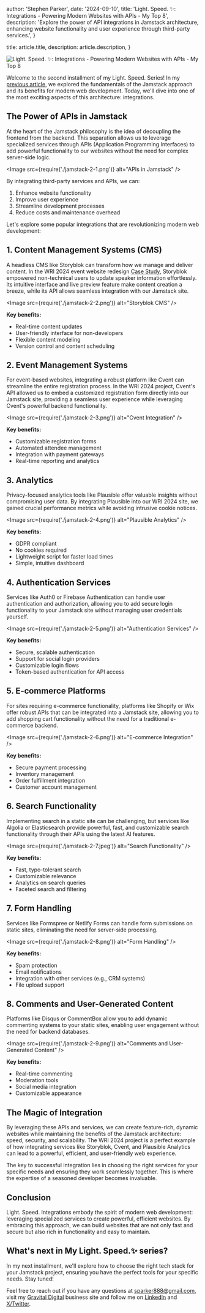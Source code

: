 
  author: 'Stephen Parker',
  date: '2024-09-10',
  title: 'Light. Speed. ✨: Integrations - Powering Modern Websites with APIs - My Top 8',
  description:
    'Explore the power of API integrations in Jamstack architecture, enhancing website functionality and user experience through third-party services.',
}

  title: article.title,
  description: article.description,
}


<Image
  src={storyBanner}
  alt="Light. Speed. ✨: Integrations - Powering Modern Websites with APIs - My Top 8"
/>

Welcome to the second installment of my Light. Speed. Series! In my [previous article](https://sparker888.com/articles/light-speed-1), we explored the fundamentals of the Jamstack approach and its benefits for modern web development. Today, we'll dive into one of the most exciting aspects of this architecture: integrations.

## The Power of APIs in Jamstack

At the heart of the Jamstack philosophy is the idea of decoupling the frontend from the backend. This separation allows us to leverage specialized services through APIs (Application Programming Interfaces) to add powerful functionality to our websites without the need for complex server-side logic.

<Image src={require('./jamstack-2-1.png')} alt="APIs in Jamstack" />

By integrating third-party services and APIs, we can:

1. Enhance website functionality
2. Improve user experience
3. Streamline development processes
4. Reduce costs and maintenance overhead

Let's explore some popular integrations that are revolutionizing modern web development:

## 1. Content Management Systems (CMS)

A headless CMS like Storyblok can transform how we manage and deliver content. In the WRI 2024 event website redesign [Case Study](https://gravital-wri-case-study.netlify.app/), Storyblok empowered non-technical users to update speaker information effortlessly. Its intuitive interface and live preview feature make content creation a breeze, while its API allows seamless integration with our Jamstack site.

<Image src={require('./jamstack-2-2.png')} alt="Storyblok CMS" />

**Key benefits:**
- Real-time content updates
- User-friendly interface for non-developers
- Flexible content modeling
- Version control and content scheduling

## 2. Event Management Systems

For event-based websites, integrating a robust platform like Cvent can streamline the entire registration process. In the WRI 2024 project, Cvent's API allowed us to embed a customized registration form directly into our Jamstack site, providing a seamless user experience while leveraging Cvent's powerful backend functionality.

<Image src={require('./jamstack-2-3.png')} alt="Cvent Integration" />

**Key benefits:**
- Customizable registration forms
- Automated attendee management
- Integration with payment gateways
- Real-time reporting and analytics

## 3. Analytics

Privacy-focused analytics tools like Plausible offer valuable insights without compromising user data. By integrating Plausible into our WRI 2024 site, we gained crucial performance metrics while avoiding intrusive cookie notices.

<Image src={require('./jamstack-2-4.png')} alt="Plausible Analytics" />

**Key benefits:**
- GDPR compliant
- No cookies required
- Lightweight script for faster load times
- Simple, intuitive dashboard

## 4. Authentication Services

Services like Auth0 or Firebase Authentication can handle user authentication and authorization, allowing you to add secure login functionality to your Jamstack site without managing user credentials yourself.

<Image src={require('./jamstack-2-5.png')} alt="Authentication Services" />

**Key benefits:**
- Secure, scalable authentication
- Support for social login providers
- Customizable login flows
- Token-based authentication for API access

## 5. E-commerce Platforms

For sites requiring e-commerce functionality, platforms like Shopify or Wix offer robust APIs that can be integrated into a Jamstack site, allowing you to add shopping cart functionality without the need for a traditional e-commerce backend.

<Image src={require('./jamstack-2-6.png')} alt="E-commerce Integration" />

**Key benefits:**
- Secure payment processing
- Inventory management
- Order fulfillment integration
- Customer account management

## 6. Search Functionality

Implementing search in a static site can be challenging, but services like Algolia or Elasticsearch provide powerful, fast, and customizable search functionality through their APIs using the latest AI features.

<Image src={require('./jamstack-2-7.jpeg')} alt="Search Functionality" />

**Key benefits:**
- Fast, typo-tolerant search
- Customizable relevance
- Analytics on search queries
- Faceted search and filtering

## 7. Form Handling

Services like Formspree or Netlify Forms can handle form submissions on static sites, eliminating the need for server-side processing.

<Image src={require('./jamstack-2-8.png')} alt="Form Handling" />

**Key benefits:**
- Spam protection
- Email notifications
- Integration with other services (e.g., CRM systems)
- File upload support

## 8. Comments and User-Generated Content

Platforms like Disqus or CommentBox allow you to add dynamic commenting systems to your static sites, enabling user engagement without the need for backend databases.

<Image src={require('./jamstack-2-9.png')} alt="Comments and User-Generated Content" />

**Key benefits:**
- Real-time commenting
- Moderation tools
- Social media integration
- Customizable appearance

## The Magic of Integration

By leveraging these APIs and services, we can create feature-rich, dynamic websites while maintaining the benefits of the Jamstack architecture: speed, security, and scalability. The WRI 2024 project is a perfect example of how integrating services like Storyblok, Cvent, and Plausible Analytics can lead to a powerful, efficient, and user-friendly web experience.

The key to successful integration lies in choosing the right services for your specific needs and ensuring they work seamlessly together. This is where the expertise of a seasoned developer becomes invaluable.

## Conclusion

Light. Speed. Integrations embody the spirit of modern web development: leveraging specialized services to create powerful, efficient websites. By embracing this approach, we can build websites that are not only fast and secure but also rich in functionality and easy to maintain.

## What's next in My Light. Speed.✨ series?

In my next installment, we'll explore how to choose the right tech stack for your Jamstack project, ensuring you have the perfect tools for your specific needs. Stay tuned!

Feel free to reach out if you have any questions at [sparker888@gmail.com](mailto:sparker888@gmail.com), visit my [Gravital Digital](https://gravitaldigital.com/) business site and follow me on [LinkedIn](https://www.linkedin.com/in/sparker888) and [X/Twitter](https://x.com/sparker888).